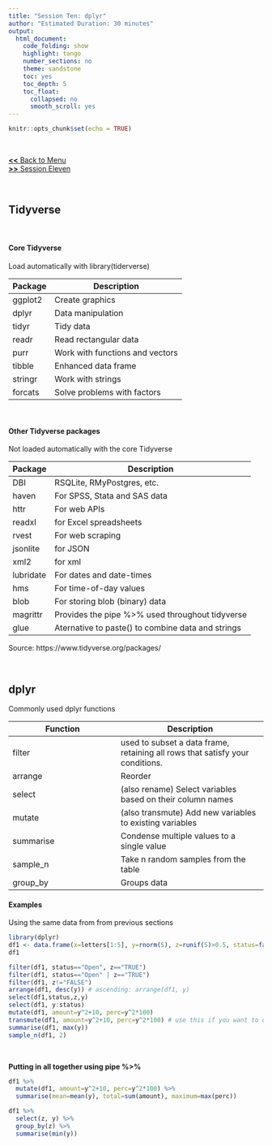 ```yaml
---
title: "Session Ten: dplyr"
author: "Estimated Duration: 30 minutes"
output:
  html_document: 
    code_folding: show
    highlight: tango
    number_sections: no
    theme: sandstone
    toc: yes
    toc_depth: 5
    toc_float:
      collapsed: no
      smooth_scroll: yes
---
```


```r
knitr::opts_chunk$set(echo = TRUE)
```
<br>

[__<<__ Back to Menu](rtutorial_basic.html)  
[__>>__ Session Eleven](RTutorial_11_RMarkdown.html)

<br>

## Tidyverse

<br>

#### Core Tidyverse  
Load automatically with library(tiderverse)

Package | Description
------- | -----------
ggplot2 | Create graphics
dplyr   | Data manipulation
tidyr   | Tidy data
readr   | Read rectangular data
purr    | Work with functions and vectors
tibble  | Enhanced data frame
stringr | Work with strings
forcats | Solve problems with factors

<br>

#### Other Tidyverse packages  
Not loaded automatically with the core Tidyverse  

Package | Description
------- | -----------
DBI     | RSQLite, RMyPostgres, etc.
haven   | For SPSS, Stata and SAS data
httr    | For web APIs
readxl  | for Excel spreadsheets
rvest   | For web scraping
jsonlite| for JSON
xml2    | for xml
lubridate | For dates and date-times
hms     | For time-of-day values
blob    | For storing blob (binary) data
magrittr| Provides the pipe %>% used throughout tidyverse
glue    | Aternative to paste() to combine data and strings

Source: https://www.tidyverse.org/packages/  

<br>

## dplyr

Commonly used dplyr functions  

Function | Description
-------- | -----------
filter   | used to subset a data frame, retaining all rows that satisfy your conditions.
arrange  | Reorder
select   | (also rename) Select variables based on their column names
mutate   | (also transmute) Add new variables to existing variables
summarise| Condense multiple values to a single value
sample_n | Take n random samples from the table
group_by | Groups data

#### Examples  

Using the same data from from previous sections  

```r
library(dplyr)
df1 <- data.frame(x=letters[1:5], y=rnorm(5), z=runif(5)>0.5, status=factor(c("Open","Closed","Closed","Open","Pending")))
df1
```

```r

filter(df1, status=="Open", z=="TRUE")
filter(df1, status=="Open" | z=="TRUE")
filter(df1, z!="FALSE")
arrange(df1, desc(y)) # ascending: arrange(df1, y)
select(df1,status,z,y)
select(df1, y:status)
mutate(df1, amount=y^2+10, perc=y^2*100)
transmute(df1, amount=y^2+10, perc=y^2*100) # use this if you want to only keep the new variables
summarise(df1, max(y))
sample_n(df1, 2)
```
<br>

__Putting in all together using pipe %>%__  

```r
df1 %>%
  mutate(df1, amount=y^2+10, perc=y^2*100) %>%
  summarise(mean=mean(y), total=sum(amount), maximum=max(perc))

df1 %>%
  select(z, y) %>%
  group_by(z) %>%
  summarise(min(y))
```

<br>
<br>

